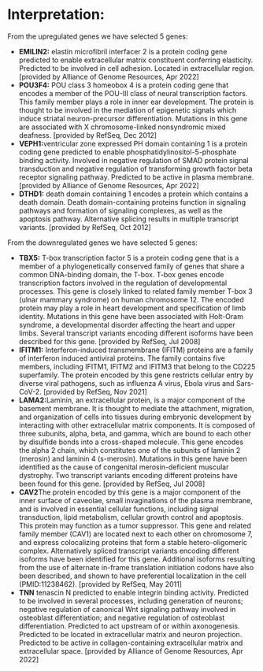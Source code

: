 # Interpretation:

From the upregulated genes we have selected 5 genes: 
<ul><li> <B>EMILIN2:</B> elastin microfibril interfacer 2 is a protein coding gene predicted to enable extracellular matrix constituent conferring elasticity. Predicted to be involved in cell adhesion. Located in extracellular region. [provided by Alliance of Genome Resources, Apr 2022] </li>
<li> <B>POU3F4:</B> POU class 3 homeobox 4 is a protein coding gene that encodes a member of the POU-III class of neural transcription factors. This family member plays a role in inner ear development. The protein is thought to be involved in the mediation of epigenetic signals which induce striatal neuron-precursor differentiation. Mutations in this gene are associated with X chromosome-linked nonsyndromic mixed deafness. [provided by RefSeq, Dec 2012] </li>
<li><B>VEPH1:</B>ventricular zone expressed PH domain containing 1 is a protein coding gene predicted to enable phosphatidylinositol-5-phosphate binding activity. Involved in negative regulation of SMAD protein signal transduction and negative regulation of transforming growth factor beta receptor signaling pathway. Predicted to be active in plasma membrane. [provided by Alliance of Genome Resources, Apr 2022] </li>
<li><B>DTHD1:</B> death domain containing 1 encodes a protein which contains a death domain. Death domain-containing proteins function in signaling pathways and formation of signaling complexes, as well as the apoptosis pathway. Alternative splicing results in multiple transcript variants. [provided by RefSeq, Oct 2012]</li></ul>

From the downregulated genes we have selected 5 genes: 
<ul><li> <B>	TBX5:</B> T-box transcription factor 5 is a protein coding gene that is a member of a phylogenetically conserved family of genes that share a common DNA-binding domain, the T-box. T-box genes encode transcription factors involved in the regulation of developmental processes. This gene is closely linked to related family member T-box 3 (ulnar mammary syndrome) on human chromosome 12. The encoded protein may play a role in heart development and specification of limb identity. Mutations in this gene have been associated with Holt-Oram syndrome, a developmental disorder affecting the heart and upper limbs. Several transcript variants encoding different isoforms have been described for this gene. [provided by RefSeq, Jul 2008]</li>
<li> <B>IFITM1:</B> Interferon-induced transmembrane (IFITM) proteins are a family of interferon induced antiviral proteins. The family contains five members, including IFITM1, IFITM2 and IFITM3 that belong to the CD225 superfamily. The protein encoded by this gene restricts cellular entry by diverse viral pathogens, such as influenza A virus, Ebola virus and Sars-CoV-2. [provided by RefSeq, Nov 2021] </li>
<li><B>LAMA2:</B>Laminin, an extracellular protein, is a major component of the basement membrane. It is thought to mediate the attachment, migration, and organization of cells into tissues during embryonic development by interacting with other extracellular matrix components. It is composed of three subunits, alpha, beta, and gamma, which are bound to each other by disulfide bonds into a cross-shaped molecule. This gene encodes the alpha 2 chain, which constitutes one of the subunits of laminin 2 (merosin) and laminin 4 (s-merosin). Mutations in this gene have been identified as the cause of congenital merosin-deficient muscular dystrophy. Two transcript variants encoding different proteins have been found for this gene. [provided by RefSeq, Jul 2008] </li>
<li><B>CAV2</B>The protein encoded by this gene is a major component of the inner surface of caveolae, small invaginations of the plasma membrane, and is involved in essential cellular functions, including signal transduction, lipid metabolism, cellular growth control and apoptosis. This protein may function as a tumor suppressor. This gene and related family member (CAV1) are located next to each other on chromosome 7, and express colocalizing proteins that form a stable hetero-oligomeric complex. Alternatively spliced transcript variants encoding different isoforms have been identified for this gene. Additional isoforms resulting from the use of alternate in-frame translation initiation codons have also been described, and shown to have preferential localization in the cell (PMID:11238462). [provided by RefSeq, May 2011]</li>
<li><b>TNN</b> tenascin N predicted to enable integrin binding activity. Predicted to be involved in several processes, including generation of neurons; negative regulation of canonical Wnt signaling pathway involved in osteoblast differentiation; and negative regulation of osteoblast differentiation. Predicted to act upstream of or within axonogenesis. Predicted to be located in extracellular matrix and neuron projection. Predicted to be active in collagen-containing extracellular matrix and extracellular space. [provided by Alliance of Genome Resources, Apr 2022]</li></ul>


